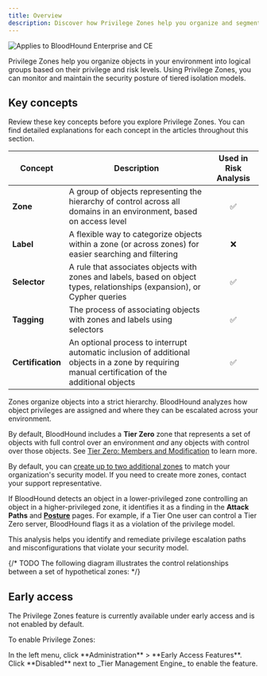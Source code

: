 ```yaml
---
title: Overview
description: Discover how Privilege Zones help you organize and segment your environment based on sensitivity and access level.
---
```


<img noZoom src="/assets/enterprise-AND-community-edition-pill-tag.svg" alt="Applies to BloodHound Enterprise and CE"/>

Privilege Zones help you organize objects in your environment into logical groups based on their privilege and risk levels. Using Privilege Zones, you can monitor and maintain the security posture of tiered isolation models.

## Key concepts

Review these key concepts before you explore Privilege Zones. You can find detailed explanations for each concept in the articles throughout this section.

| Concept           | Description                                                                                                                        | Used in Risk Analysis |
|-------------------|------------------------------------------------------------------------------------------------------------------------------------|:---------------------:|
| **Zone**          | A group of objects representing the hierarchy of control across all domains in an environment, based on access level               | ✅                    |
| **Label**         | A flexible way to categorize objects within a zone (or across zones) for easier searching and filtering                            | ❌                    |
| **Selector**      | A rule that associates objects with zones and labels, based on object types, relationships (expansion), or Cypher queries          | ✅                    |
| **Tagging**       | The process of associating objects with zones and labels using selectors                                                           | ✅                    |
| **Certification** | An optional process to interrupt automatic inclusion of additional objects in a zone by requiring manual certification of the additional objects | ✅                    |

Zones organize objects into a strict hierarchy. BloodHound analyzes how object privileges are assigned and where they can be escalated across your environment.

By default, BloodHound includes a **Tier Zero** zone that represents a set of objects with full control over an environment _and_ any objects with control over those objects. See [Tier Zero: Members and Modification](/get-started/security-boundaries/tier-zero-members) to learn more.

<Note>By default, you can [create up to two additional zones](/analyze-data/privilege-zones/zones-and-labels) to match your organization's security model. If you need to create more zones, contact your support representative.</Note>

If BloodHound detects an object in a lower-privileged zone controlling an object in a higher-privileged zone, it identifies it as a finding in the **Attack Paths** and **[Posture](/analyze-data/posture-page)** pages. For example, if a Tier One user can control a Tier Zero server, BloodHound flags it as a violation of the privilege model.

This analysis helps you identify and remediate privilege escalation paths and misconfigurations that violate your security model.

{/* TODO The following diagram illustrates the control relationships between a set of hypothetical zones: */}

## Early access

The Privilege Zones feature is currently available under early access and is not enabled by default.

To enable Privilege Zones:

<Steps>
  <Step title="Open the Early Access Features page">
  In the left menu, click **Administration** > **Early Access Features**.
  </Step>
  <Step title="Enable the feature">
  Click **Disabled** next to _Tier Management Engine_ to enable the feature.
  </Step>
</Steps>
